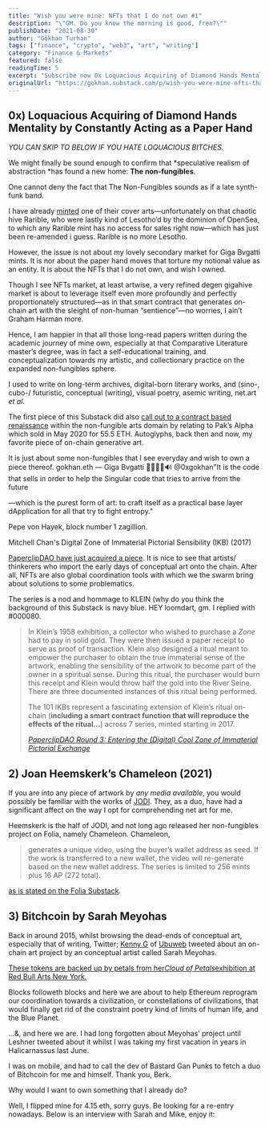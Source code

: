 ```yaml
---
title: "Wish you were mine: NFTs that I do not own #1"
description: "\"GM. Do you know the morning is good, fren?\""
publishDate: "2021-08-30"
author: "Gökhan Turhan"
tags: ["finance", "crypto", "web3", "art", "writing"]
category: "Finance & Markets"
featured: false
readingTime: 5
excerpt: "Subscribe now 0x Loquacious Acquiring of Diamond Hands Mentality by Constantly Acting as a Paper Hand YOU CAN SKIP TO BELOW IF YOU HATE LOQUACIOUS BITCHES. We..."
originalUrl: "https://gokhan.substack.com/p/wish-you-were-mine-nfts-that-i-do-not-own-1"
---
```


## 0x) Loquacious Acquiring of Diamond Hands Mentality by Constantly Acting as a Paper Hand

*YOU CAN SKIP TO BELOW IF YOU HATE LOQUACIOUS BITCHES.*

We might finally be sound enough to confirm that *speculative realism of abstraction *has found a new home: **The non-fungibles**.

One cannot deny the fact that The Non-Fungibles sounds as if a late synth-funk band.

I have already [minted](https://rarible.com/token/0x60f80121c31a0d46b5279700f9df786054aa5ee5:11262?tab=details) one of their cover arts—unfortunately on that chaotic hive Rarible, who were lastly kind of Lesotho’d by the dominion of OpenSea, to which any Rarible mint has no access for sales right now—which has just been re-amended i guess. Rarible is no more Lesotho.

However, the issue is not about my lovely secondary market for Giga Bvgatti mints. It is nor about the paper hand moves that torture my notional value as an entity. It is about the NFTs that I do not own, and wish I owned.

Though I see NFTs market, at least artwise, a very refined degen gigahive market is about to leverage itself even more profoundly and perfectly proportionately structured—as in that smart contract that generates on-chain art with the sleight of non-human “sentience”—no worries, I ain’t Graham Harman more.

Hence, I am happier in that all those long-read papers written during the academic journey of mine own, especially at that Comparative Literature master’s degree, was in fact a self-educational training, and conceptualization towards my artistic, and collectionary practice on the expanded non-fungibles sphere.

I used to write on long-term archives, digital-born literary works, and (sino-, cubo-/ futuristic, conceptual (writing), visual poetry, asemic writing, net.art *et al*.

The first piece of this Substack did also [call out to a contract based renaissance](https://gokhan.substack.com/p/thoughts-on-crypto-conceptualisms) within the non-fungible arts domain by relating to Pak’s Alpha which sold in May 2020 for 55.5 ETH. Autoglyphs, back then and now, my favorite piece of on-chain generative art.

It is just about some non-fungibles that I see everyday and wish to own a piece thereof.
gokhan.eth — Giga Bvgatti 🚀🧬💾🦇🔊 @0xgokhan"It is the code that sells in order to help the Singular code that tries to arrive from the future

—which is the purest form of art: to craft itself as a practical base layer dApplication for all that try to fight entropy."

Pepe von Hayek, block number 1 zagillion.

<TwitterEmbed url="https://twitter.com/i/status/1432005681088012291" />

Mitchell Chan's Digital Zone of Immaterial Pictorial Sensibility (IKB) (2017)

[PaperclipDAO have just acquired a piece](https://clip.mirror.xyz/PDjwdDLcfzWN4IPmS8NgNeMNwlyk016UKT_4Q4LvXw4). It is nice to see that artists/ thinkerers who import the early days of conceptual art onto the chain. After all, NFTs are also global coordination tools with which we the swarm bring about solutions to some problematics.

The series is a nod and hommage to KLEIN (why do you think the background of this Substack is navy blue. HEY loomdart, gm. I replied with #000080.

>
> In Klein’s 1958 exhibition, a collector who wished to purchase a *Zone* had to pay in solid gold. They were then issued a paper receipt to serve as proof of transaction. Klein also designed a ritual meant to empower the purchaser to obtain the true immaterial sense of the artwork, enabling the sensibility of the artwork to become part of the owner in a spiritual sense. During this ritual, the purchaser would burn this receipt and Klein would throw half the gold into the River Seine. There are three documented instances of this ritual being performed.
>
> The 101 IKBs represent a fascinating extension of Klein’s ritual on-chain (**including a smart contract function that will reproduce the effects of the ritual…**) across 7 series, minted starting in 2017.
>
> *[PaperclipDAO Round 3: Entering the (Digital) Cool Zone of Immaterial Pictorial Exchange](https://clip.mirror.xyz/PDjwdDLcfzWN4IPmS8NgNeMNwlyk016UKT_4Q4LvXw4)*[](https://clip.mirror.xyz/PDjwdDLcfzWN4IPmS8NgNeMNwlyk016UKT_4Q4LvXw4)
>

## 2) Joan Heemskerk’s Chameleon (2021)

If you are into any piece of artwork by *any media available*, you would possibly be familiar with the works of [JODI](https://net-art.org/jodi). They, as a duo, have had a significant affect on the way I opt for comprehending net art for me.

Heemskerk is the half of JODI, and not long ago released her non-fungibles project on Folia, namely Chameleon. Chameleon,

>
> generates a unique video, using the buyer’s wallet address as seed. If the work is transferred to a new wallet, the video will re-generate based on the new wallet address. The series is limited to 256 mints plus 16 AP (272 total).
>

[as is stated on the Folia Substack](https://folia.substack.com/p/joan-heemskerk-chameleon).

## 3) Bitchcoin by Sarah Meyohas

Back in around 2015, whilst browsing the dead-ends of conceptual art, especially that of writing, Twitter; [Kenny G](https://www.poetryfoundation.org/poets/kenneth-goldsmith) of [Ubuweb](https://www.ubu.com/) tweeted about an on-chain art project by an conceptual artist called Sarah Meyohas.

[These tokens are backed up by petals from her](https://opensea.io/collection/bitchcoin)*[Cloud of Petals](https://opensea.io/collection/bitchcoin)*[exhibition at Red Bull Arts New York](https://opensea.io/collection/bitchcoin)*[.](https://opensea.io/collection/bitchcoin)*

Blocks followeth blocks and here we are about to help Ethereum reprogram our coordination towards a civilization, or constellations of civilizations, that would finally get rid of the constraint poetry kind of limits of human life, and the Blue Planet.

…&, and here we are. I had long forgotten about Meyohas’ project until Leshner tweeted about it whilst I was taking my first vacation in years in Halicarnassus last June.

I was on mobile, and had to call the dev of Bastard Gan Punks to fetch a duo of Bitchcoin for me and himself. Thank you, Berk.

Why would I want to own something that I already do?

Well, I flipped mine for 4.15 eth, sorry guys. Be looking for a re-entry nowadays. Below is an interview with Sarah and Mike, enjoy it: